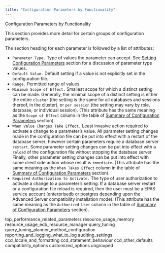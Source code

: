 ```yaml
---
title: "Configuration Parameters by Functionality"
---
```


<div id="configuration_parameters_by_functionality" class="registered_link"></div>


<div class="index">

Configuration Parameters by Functionality

</div>

This section provides more detail for certain groups of configuration parameters.

The section heading for each parameter is followed by a list of attributes:

  - `Parameter Type.` Type of values the parameter can accept. See [Setting Configuration Parameters](../03_configuration_parameters/01_setting_new_parameters#setting_configuration_parameters) section for a discussion of parameter type values.
  - `Default Value.` Default setting if a value is not explicitly set in the configuration file.
  - `Range.` Permitted range of values.
  - `Minimum Scope of Effect.` Smallest scope for which a distinct setting can be made. Generally, the minimal scope of a distinct setting is either the entire `cluster` (the setting is the same for all databases and sessions thereof, in the cluster), or `per session` (the setting may vary by role, database, or individual session). (This attribute has the same meaning as the `Scope of Effect` column in the table of [Summary of Configuration Parameters](../03_configuration_parameters/02_summary_of_configuration_parameters#summary_of_configuration_parameters) section).
  - `When Value Changes Take Effect.` Least invasive action required to activate a change to a parameter’s value. All parameter setting changes made in the configuration file can be put into effect with a restart of the database server; however certain parameters require a database server `restart`. Some parameter setting changes can be put into effect with a `reload` of the configuration file without stopping the database server. Finally, other parameter setting changes can be put into effect with some client side action whose result is `immediate`. (This attribute has the same meaning as the `When Takes Effect` column in the table of [Summary of Configuration Parameters](../03_configuration_parameters/02_summary_of_configuration_parameters#summary_of_configuration_parameters) section).
  - `Required Authorization to Activate.` The type of user authorization to activate a change to a parameter’s setting. If a database server restart or a configuration file reload is required, then the user must be a EPAS service account (enterprisedb or postgres depending upon the Advanced Server compatibility installation mode). (This attribute has the same meaning as the `Authorized User` column in the table of [Summary of Configuration Parameters](../03_configuration_parameters/02_summary_of_configuration_parameters#summary_of_configuration_parameters) section).

<div class="toctree" data-maxdepth="3">

top_performance_related_parameters resource_usage_memory resource_usage_edb_resource_manager query_tuning query_tuning_planner_method_configuration reporting_and_logging_what_to_log auditing_settings ccd_locale_and_formatting ccd_statement_behaviour ccd_other_defaults compatibility_options customized_options ungrouped

</div>
